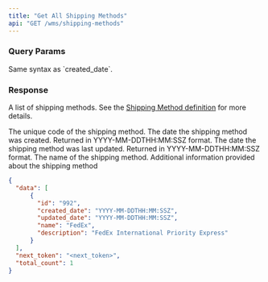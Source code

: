 ```yaml
---
title: "Get All Shipping Methods"
api: "GET /wms/shipping-methods"
---
```


<Snippet file="headers.mdx" />

### Query Params
<Snippet file="page-token.mdx" />

<Snippet file="limit_query_param.mdx" />

<Snippet file="created_date_query_param.mdx" />

<ParamField query="updated_date" type="string" optional>
  Same syntax as `created_date`.
</ParamField>

### Response

<ResponseField name="data" type="list of shipping methods">

A list of shipping methods. See the [Shipping Method definition](/wms-api/shipping-methods/info) for more details.

<Expandable title="Shipping Method">

<ResponseField name="id" type="string">
  The unique code of the shipping method.
</ResponseField>

<ResponseField name="created_date" type="string">
  The date the shipping method was created. Returned in YYYY-MM-DDTHH:MM:SSZ format.
</ResponseField>

<ResponseField name="updated_date" type="string">
  The date the shipping method was last updated. Returned in YYYY-MM-DDTHH:MM:SSZ format.
</ResponseField>

<ResponseField name="name" type="string">
  The name of the shipping method.
</ResponseField>

<ResponseField name="description" type="string or null">
  Additional information provided about the shipping method
</ResponseField>

</Expandable>

</ResponseField>

<Snippet file="total_count.mdx" />

<Snippet file="next-token.mdx" />

<ResponseExample>

```json Response
{
  "data": [
      {
        "id": "992",
        "created_date": "YYYY-MM-DDTHH:MM:SSZ",
        "updated_date": "YYYY-MM-DDTHH:MM:SSZ",
        "name": "FedEx",
        "description": "FedEx International Priority Express"
      }
  ],
  "next_token": "<next_token>",
  "total_count": 1
}
```

</ResponseExample>
